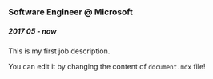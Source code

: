### Software Engineer @ Microsoft

##### 2017 05 - now

This is my first job description.

You can edit it by changing the content of `document.mdx` file!
